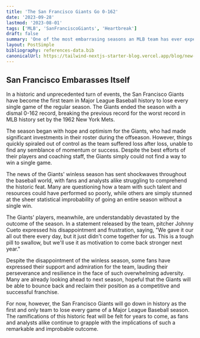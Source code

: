 ```yaml
---
title: 'The San Francisco Giants Go 0-162'
date: '2023-09-28'
lastmod: '2023-08-01'
tags: ['MLB', 'SanFranciscoGiants', 'Heartbreak']
draft: false
summary: 'One of the most embarrasing seasons an MLB team has ever experienced.'
layout: PostSimple
bibliography: references-data.bib
canonicalUrl: https://tailwind-nextjs-starter-blog.vercel.app/blog/new-features-in-v1/
---
```


## San Francisco Embarasses Itself

In a historic and unprecedented turn of events, the San Francisco Giants have become the first team in Major League Baseball history to lose every single game of the regular season. The Giants ended the season with a dismal 0-162 record, breaking the previous record for the worst record in MLB history set by the 1962 New York Mets.

The season began with hope and optimism for the Giants, who had made significant investments in their roster during the offseason. However, things quickly spiraled out of control as the team suffered loss after loss, unable to find any semblance of momentum or success. Despite the best efforts of their players and coaching staff, the Giants simply could not find a way to win a single game.

The news of the Giants' winless season has sent shockwaves throughout the baseball world, with fans and analysts alike struggling to comprehend the historic feat. Many are questioning how a team with such talent and resources could have performed so poorly, while others are simply stunned at the sheer statistical improbability of going an entire season without a single win.

The Giants' players, meanwhile, are understandably devastated by the outcome of the season. In a statement released by the team, pitcher Johnny Cueto expressed his disappointment and frustration, saying, "We gave it our all out there every day, but it just didn't come together for us. This is a tough pill to swallow, but we'll use it as motivation to come back stronger next year."

Despite the disappointment of the winless season, some fans have expressed their support and admiration for the team, lauding their perseverance and resilience in the face of such overwhelming adversity. Many are already looking ahead to next season, hopeful that the Giants will be able to bounce back and reclaim their position as a competitive and successful franchise.

For now, however, the San Francisco Giants will go down in history as the first and only team to lose every game of a Major League Baseball season. The ramifications of this historic feat will be felt for years to come, as fans and analysts alike continue to grapple with the implications of such a remarkable and improbable outcome.

```

```
